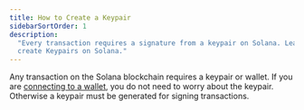 ```yaml
---
title: How to Create a Keypair
sidebarSortOrder: 1
description:
  "Every transaction requires a signature from a keypair on Solana. Learn how to
  create Keypairs on Solana."
---
```


Any transaction on the Solana blockchain requires a keypair or wallet. If you
are [connecting to a wallet](/content/cookbook/wallets/connect-wallet-react),
you do not need to worry about the keypair. Otherwise a keypair must be
generated for signing transactions.
